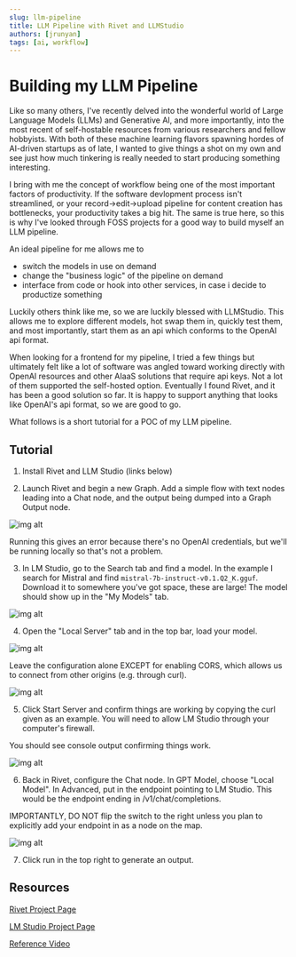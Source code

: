 ---
slug: llm-pipeline
title: LLM Pipeline with Rivet and LLMStudio
authors: [jrunyan]
tags: [ai, workflow]
---

# Building my LLM Pipeline

Like so many others, I've recently delved into the wonderful world of Large Language Models (LLMs) and Generative AI, and more importantly, into the most recent of self-hostable resources from various researchers and fellow hobbyists. 
With both of these machine learning flavors spawning hordes of AI-driven startups as of late, I wanted to give things a shot on my own and see just how much tinkering is really needed to start producing something interesting. 

I bring with me the concept of workflow being one of the most important factors of productivity. If the software devlopment process isn't streamlined, or your record->edit->upload pipeline for content creation has bottlenecks, your productivity takes a big hit.
The same is true here, so this is why I've looked through FOSS projects for a good way to build myself an LLM pipeline. 


An ideal pipeline for me allows me to 
- switch the models in use on demand
- change the "business logic" of the pipeline on demand
- interface from code or hook into other services, in case i decide to productize something

Luckily others think like me, so we are luckily blessed with LLMStudio. This allows me to explore different models, hot swap them in, quickly test them, and most importantly, start them as an api which conforms to the OpenAI api format.  

When looking for a frontend for my pipeline, I tried a few things but ultimately felt like a lot of software was angled toward working directly with OpenAI resources and other AIaaS solutions that require api keys. Not a lot of them supported the self-hosted option.
Eventually I found Rivet, and it has been a good solution so far. It is happy to support anything that looks like OpenAI's api format, so we are good to go. 

What follows is a short tutorial for a POC of my LLM pipeline. 


## Tutorial 

1. Install Rivet and LLM Studio (links below)

2. Launch Rivet and begin a new Graph.
Add a simple flow with text nodes leading into a Chat node, and the output being dumped into a Graph Output node.

![img alt](./simple_flow.png)

Running this gives an error because there's no OpenAI credentials, but we'll be running locally so that's not a problem.

3. In LM Studio, go to the Search tab and find a model. In the example I search for Mistral and find `mistral-7b-instruct-v0.1.Q2_K.gguf`. Download it to somewhere you've got space, these are large!
The model should show up in the "My Models" tab. 

![img alt](./download_model.png)

4. Open the "Local Server" tab and in the top bar, load your model.

![img alt](./load_model.png)

Leave the configuration alone EXCEPT for enabling CORS, which allows us to connect from other origins (e.g. through curl).

![img alt](./model_configuration.png)

5. Click Start Server and confirm things are working by copying the curl given as an example. You will need to allow LM Studio through your computer's firewall. 

You should see console output confirming things work.

![img alt](./console_confirmation.png)

6. Back in Rivet, configure the Chat node. 
In GPT Model, choose "Local Model".
In Advanced, put in the endpoint pointing to LM Studio. This would be the endpoint ending in /v1/chat/completions. 

IMPORTANTLY, DO NOT flip the switch to the right unless you plan to explicitly add your endpoint in as a node on the map.

![img alt](./advanced_settings.png)

7. Click run in the top right to generate an output. 

## Resources

[Rivet Project Page](https://rivet.ironcladapp.com/)

[LM Studio Project Page](https://lmstudio.ai/)

[Reference Video](https://www.youtube.com/watch?v=vyzNkWYIcac)


